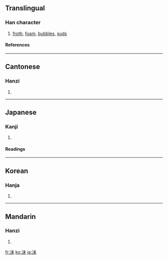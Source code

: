 ==Translingual==
===Han character===
{{Han char|rn=85|rad=水|as=05|sn=8|four=3519<sub>0</sub>|canj=水木十 (EDJ)}}
# [[froth]], [[foam]], [[bubbles]], [[suds]]
====References====
{{Han ref|kx=0612.130|dkj=17235|dj=1006.010|hdz=31578.020|uh=6CAB|ud=27819|bh=AA6A|bd=43626}}

----
==Cantonese==
===Hanzi===
{{yue-hanzi|jyut=|y=mut3}}
# {{defn|Cantonese}}

----
==Japanese==
===Kanji===
{{ja-kanji|grade=|rs=水05}}
# {{defn|Japanese}} 
====Readings====
{{ja-readings|on=[[まつ]] (matsu), [[ばつ]] (batsu)|kun=[[あわ]] (awa), [[つばき]] (tsubaki)}}

----
==Korean==
===Hanja===
{{ko-hanja|hangeul=말|eumhun=|rv=mal|mr=mal|y=mal}}
# {{defn|Korean}}

----
==Mandarin==
===Hanzi===
{{cmn-hanzi|pin=[[mò]] ([[mo4]])|wg=mo<sup>4</sup>}}
# {{defn|Mandarin}}

[[fr:沫]]
[[ko:沫]]
[[ja:沫]]